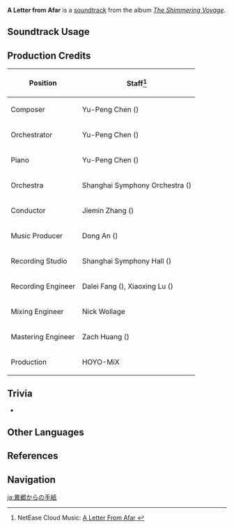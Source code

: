 {{Soundtrack Infobox
|image          = The Shimmering Voyage.png
|album          = The Shimmering Voyage
|disc           = 2
|number         = 37
|featured       =
|featured2      =
|featured3      =
|featured_disc  =
|featured_disc2 =
|featured_disc3 =
|youtube_id     = 7cxYeiNutbs
|spotify_id     = 4MnRk5MOOo6iSU6eJd1wZP
|previous       = Unexpected Savior
|next           = Lovers' Oath
}}
'''A Letter from Afar''' is a [[soundtrack]] from the album ''[[The Shimmering Voyage]]''.

==Soundtrack Usage==
{{Soundtrack Usage
|mediaoriginal=1
}}

==Production Credits==
{| class="wikitable"
! Position
! Staff<ref>NetEase Cloud Music: [https://music.163.com/#/song?id=1861576556 A Letter From Afar {{zh|异乡的归书}}]</ref>
|-
! Composer
| Yu-Peng Chen ({{zh|陈致逸}})
|-
! Orchestrator
| Yu-Peng Chen ({{zh|陈致逸}})
|-
! Piano
| Yu-Peng Chen ({{zh|陈致逸}})
|-
! Orchestra
| Shanghai Symphony Orchestra ({{zh|上海交响乐团}})
|-
! Conductor
| Jiemin Zhang ({{zh|张洁敏}})
|-
! Music Producer
| Dong An ({{zh|安栋}})
|-
! Recording Studio
| Shanghai Symphony Hall ({{zh|上海交响乐团音乐厅}})
|-
! Recording Engineer
| Dalei Fang ({{zh|房大磊}}), Xiaoxing Lu ({{zh|陆晓幸}})
|-
! Mixing Engineer
| Nick Wollage
|-
! Mastering Engineer
| Zach Huang ({{zh|黄巍}})
|-
! Production
| HOYO-MiX
|}

==Trivia==
* {{Transclude|Letter From Ajax|TartagliaLeitmotif1|section=1}}

==Other Languages==
{{Other Languages
|en      = A Letter from Afar
|zhs     = 异乡的归书
|zhs_rm  = Yìxiāng de Guīshū
|zht     = 異鄉的歸書
|zht_rm  = Yìxiāng de Guīshū
|zh_tl   = 
|ja      = 異郷からの手紙
|ja_rm   = Ikyou kara no Tegami
|ja_tl   = Letter from a Far-off Land
}}

==References==
{{Reflist}}

==Navigation==
{{Soundtrack Navbox|The Shimmering Voyage|1}}

[[ja:異郷からの手紙]]